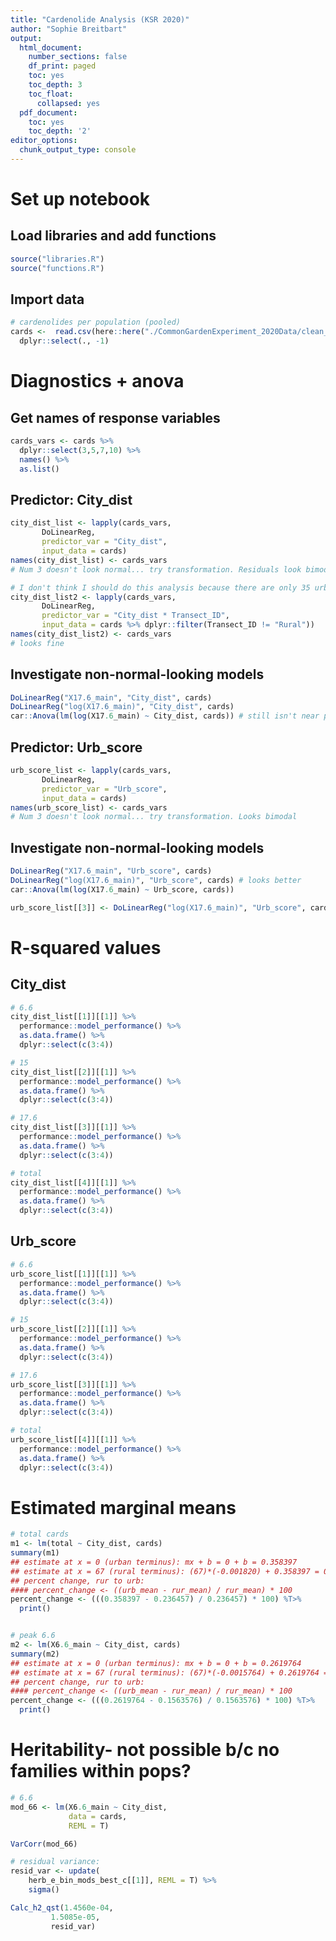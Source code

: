 ```yaml
---
title: "Cardenolide Analysis (KSR 2020)"
author: "Sophie Breitbart"
output:
  html_document:
    number_sections: false
    df_print: paged
    toc: yes
    toc_depth: 3
    toc_float:
      collapsed: yes
  pdf_document:
    toc: yes
    toc_depth: '2'
editor_options: 
  chunk_output_type: console
---
```


# Set up notebook
## Load libraries and add functions

```r
source("libraries.R")
source("functions.R")
```

## Import data
```r
# cardenolides per population (pooled)
cards <-  read.csv(here::here("./CommonGardenExperiment_2020Data/clean_data/2020_cardenolides_clean.csv")) %>%
  dplyr::select(., -1) 
```

# Diagnostics + anova
## Get names of response variables
```r
cards_vars <- cards %>%
  dplyr::select(3,5,7,10) %>%
  names() %>%
  as.list()
```

## Predictor: City_dist
```r
city_dist_list <- lapply(cards_vars,
       DoLinearReg,
       predictor_var = "City_dist",
       input_data = cards)
names(city_dist_list) <- cards_vars
# Num 3 doesn't look normal... try transformation. Residuals look bimodal

# I don't think I should do this analysis because there are only 35 urban populations: 17 non-corridor and 18 corridor
city_dist_list2 <- lapply(cards_vars,
       DoLinearReg,
       predictor_var = "City_dist * Transect_ID",
       input_data = cards %>% dplyr::filter(Transect_ID != "Rural"))
names(city_dist_list2) <- cards_vars
# looks fine
```

## Investigate non-normal-looking models
```r
DoLinearReg("X17.6_main", "City_dist", cards)
DoLinearReg("log(X17.6_main)", "City_dist", cards)
car::Anova(lm(log(X17.6_main) ~ City_dist, cards)) # still isn't near p = 0.05 so maybe not worth worrying about
```

## Predictor: Urb_score
```r
urb_score_list <- lapply(cards_vars,
       DoLinearReg,
       predictor_var = "Urb_score",
       input_data = cards)
names(urb_score_list) <- cards_vars
# Num 3 doesn't look normal... try transformation. Looks bimodal
```

## Investigate non-normal-looking models
```r
DoLinearReg("X17.6_main", "Urb_score", cards)
DoLinearReg("log(X17.6_main)", "Urb_score", cards) # looks better
car::Anova(lm(log(X17.6_main) ~ Urb_score, cards))

urb_score_list[[3]] <- DoLinearReg("log(X17.6_main)", "Urb_score", cards)
```

# R-squared values
## City_dist
```r
# 6.6
city_dist_list[[1]][[1]] %>%
  performance::model_performance() %>%
  as.data.frame() %>%
  dplyr::select(c(3:4))

# 15
city_dist_list[[2]][[1]] %>%
  performance::model_performance() %>%
  as.data.frame() %>%
  dplyr::select(c(3:4))

# 17.6
city_dist_list[[3]][[1]] %>%
  performance::model_performance() %>%
  as.data.frame() %>%
  dplyr::select(c(3:4))

# total
city_dist_list[[4]][[1]] %>%
  performance::model_performance() %>%
  as.data.frame() %>%
  dplyr::select(c(3:4))
```

## Urb_score
```r
# 6.6
urb_score_list[[1]][[1]] %>%
  performance::model_performance() %>%
  as.data.frame() %>%
  dplyr::select(c(3:4))

# 15
urb_score_list[[2]][[1]] %>%
  performance::model_performance() %>%
  as.data.frame() %>%
  dplyr::select(c(3:4))

# 17.6
urb_score_list[[3]][[1]] %>%
  performance::model_performance() %>%
  as.data.frame() %>%
  dplyr::select(c(3:4))

# total
urb_score_list[[4]][[1]] %>%
  performance::model_performance() %>%
  as.data.frame() %>%
  dplyr::select(c(3:4))
```


# Estimated marginal means
```r
# total cards
m1 <- lm(total ~ City_dist, cards)
summary(m1)
## estimate at x = 0 (urban terminus): mx + b = 0 + b = 0.358397
## estimate at x = 67 (rural terminus): (67)*(-0.001820) + 0.358397 = 0.236457
## percent change, rur to urb: 
#### percent_change <- ((urb_mean - rur_mean) / rur_mean) * 100
percent_change <- (((0.358397 - 0.236457) / 0.236457) * 100) %T>%
  print()


# peak 6.6
m2 <- lm(X6.6_main ~ City_dist, cards)
summary(m2)
## estimate at x = 0 (urban terminus): mx + b = 0 + b = 0.2619764  
## estimate at x = 67 (rural terminus): (67)*(-0.0015764) + 0.2619764 = 0.1563576
## percent change, rur to urb: 
#### percent_change <- ((urb_mean - rur_mean) / rur_mean) * 100
percent_change <- (((0.2619764 - 0.1563576) / 0.1563576) * 100) %T>%
  print()
```

# Heritability- not possible b/c no families within pops?
```r
# 6.6
mod_66 <- lm(X6.6_main ~ City_dist,
             data = cards,
             REML = T)

VarCorr(mod_66)

# residual variance:
resid_var <- update(
    herb_e_bin_mods_best_c[[1]], REML = T) %>%
    sigma()

Calc_h2_qst(1.4560e-04,
         1.5085e-05,
         resid_var)
```


